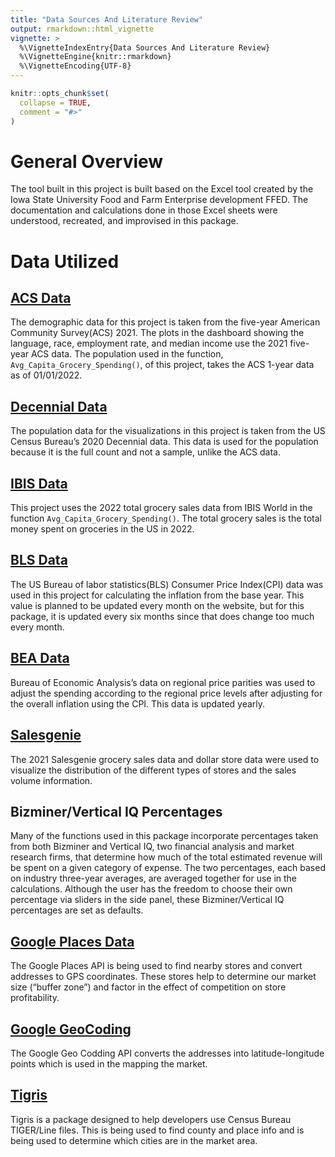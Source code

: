 ```yaml
---
title: "Data Sources And Literature Review"
output: rmarkdown::html_vignette
vignette: >
  %\VignetteIndexEntry{Data Sources And Literature Review}
  %\VignetteEngine{knitr::rmarkdown}
  %\VignetteEncoding{UTF-8}
---
```


```r
knitr::opts_chunk$set(
  collapse = TRUE,
  comment = "#>"
)
```

# General Overview

The tool built in this project is built based on the Excel tool created by the Iowa State University Food and Farm Enterprise development FFED. The documentation and calculations done in those Excel sheets were understood, recreated, and improvised in this package.

# Data Utilized

## [ACS Data](https://www.census.gov/programs-surveys/acs/data.html)

The demographic data for this project is taken from the five-year American Community Survey(ACS) 2021. The plots in the dashboard showing the language, race, employment rate, and median income use the 2021 five-year ACS data. The population used in the function, `Avg_Capita_Grocery_Spending()`, of this project, takes the ACS 1-year data as of 01/01/2022.

## [Decennial Data](https://www.census.gov/programs-surveys/decennial-census/data.html)

The population data for the visualizations in this project is taken from the US Census Bureau's 2020 Decennial data. This data is used for the population because it is the full count and not a sample, unlike the ACS data.

## [IBIS Data](https://help.ibisworld.com/s/article/methodology-and-sources)

This project uses the 2022 total grocery sales data from IBIS World in the function `Avg_Capita_Grocery_Spending()`. The total grocery sales is the total money spent on groceries in the US in 2022.

## [BLS Data](https://data.bls.gov/timeseries/CUUR0000SA0)

The US Bureau of labor statistics(BLS) Consumer Price Index(CPI) data was used in this project for calculating the inflation from the base year. This value is planned to be updated every month on the website, but for this package, it is updated every six months since that does change too much every month.

## [BEA Data](https://tinyurl.com/2wvca7vy)

Bureau of Economic Analysis's data on regional price parities was used to adjust the spending according to the regional price levels after adjusting for the overall inflation using the CPI. This data is updated yearly.

## [Salesgenie](https://www.dataaxlegenie.com/lp/genie/?bas_phone=877.846.6920&mediacode=SGNGAWS05038&sfcid=7010d000001K16nAAC&campaignid=1370030323&adgroupid=58327803567&keyword=salesgenie&matchtype=p&network=g&device=c&extensionid=&gad=1&gclid=EAIaIQobChMI7viYnomMgAMVOvfjBx3_xgnMEAAYASAAEgLDV_D_BwE)

The 2021 Salesgenie grocery sales data and dollar store data were used to visualize the distribution of the different types of stores and the sales volume information.

## Bizminer/Vertical IQ Percentages

Many of the functions used in this package incorporate percentages taken from both Bizminer and Vertical IQ, two financial analysis and market research firms, that determine how much of the total estimated revenue will be spent on a given category of expense. The two percentages, each based on industry three-year averages, are averaged together for use in the calculations. Although the user has the freedom to choose their own percentage via sliders in the side panel, these Bizminer/Vertical IQ percentages are set as defaults.

## [Google Places Data](https://developers.google.com/maps/documentation/places/web-service/overview)

The Google Places API is being used to find nearby stores and convert addresses to GPS coordinates. These stores help to determine our market size ("buffer zone") and factor in the effect of competition on store profitability.

## [Google GeoCoding](https://developers.google.com/maps/documentation/geocoding/overview) 

The Google Geo Codding API converts the addresses into latitude-longitude points which is used in the mapping the market.

## [Tigris](https://www.rdocumentation.org/packages/tigris/versions/2.0.3)

Tigris is a package designed to help developers use Census Bureau TIGER/Line files. This is being used to find county and place info and is being used to determine which cities are in the market area.

